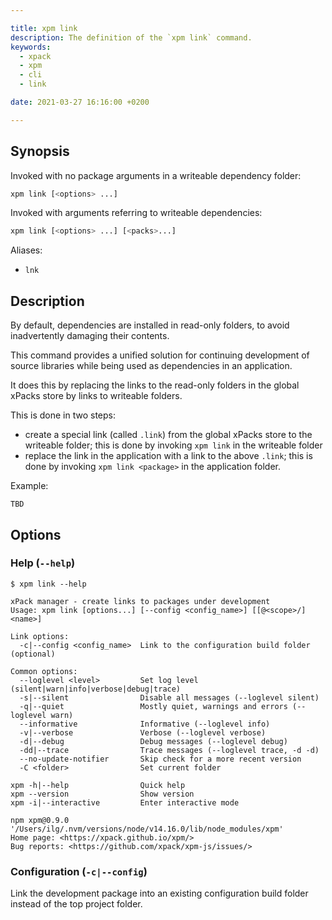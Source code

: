 ```yaml
---

title: xpm link
description: The definition of the `xpm link` command.
keywords:
  - xpack
  - xpm
  - cli
  - link

date: 2021-03-27 16:16:00 +0200

---
```


## Synopsis

Invoked with no package arguments in a writeable dependency folder:

```sh
xpm link [<options> ...]
```

Invoked with arguments referring to writeable dependencies:

```sh
xpm link [<options> ...] [<packs>...]
```

Aliases:

- `lnk`

## Description

By default, dependencies are installed in read-only folders, to avoid
inadvertently damaging their contents.

This command provides a unified solution for continuing
development of source libraries while being used as dependencies in
an application.

It does this by replacing the links to the read-only folders in the
global xPacks store by links to writeable folders.

This is done in two steps:

- create a special link (called `.link`) from the global xPacks store
to the writeable folder; this is done by invoking `xpm link` in the
writeable folder
- replace the link in the application with a link to the above `.link`;
this is done by invoking `xpm link <package>` in the application folder.

Example:

```console
TBD
```

## Options

### Help (`--help`)

```console
$ xpm link --help

xPack manager - create links to packages under development
Usage: xpm link [options...] [--config <config_name>] [[@<scope>/]<name>]

Link options:
  -c|--config <config_name>  Link to the configuration build folder (optional)

Common options:
  --loglevel <level>         Set log level (silent|warn|info|verbose|debug|trace)
  -s|--silent                Disable all messages (--loglevel silent)
  -q|--quiet                 Mostly quiet, warnings and errors (--loglevel warn)
  --informative              Informative (--loglevel info)
  -v|--verbose               Verbose (--loglevel verbose)
  -d|--debug                 Debug messages (--loglevel debug)
  -dd|--trace                Trace messages (--loglevel trace, -d -d)
  --no-update-notifier       Skip check for a more recent version
  -C <folder>                Set current folder

xpm -h|--help                Quick help
xpm --version                Show version
xpm -i|--interactive         Enter interactive mode

npm xpm@0.9.0 '/Users/ilg/.nvm/versions/node/v14.16.0/lib/node_modules/xpm'
Home page: <https://xpack.github.io/xpm/>
Bug reports: <https://github.com/xpack/xpm-js/issues/>
```

### Configuration (`-c|--config`)

Link the development package into an existing configuration build folder
instead of the top project folder.
